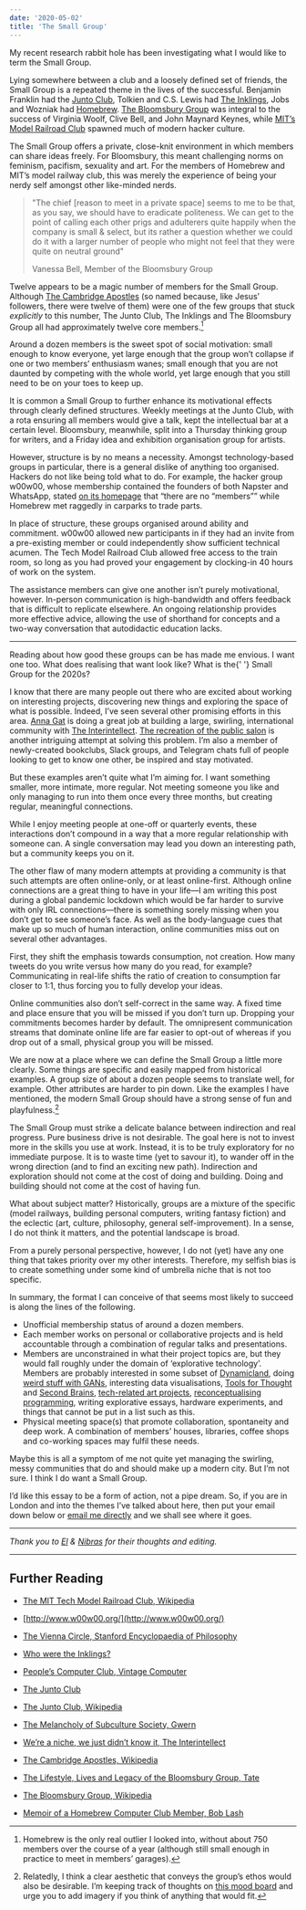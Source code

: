 ```yaml
---
date: '2020-05-02'
title: 'The Small Group'
---
```



My recent research rabbit hole has been investigating what I would
like to term the <Concept>Small Group</Concept>.

Lying somewhere between a club and a loosely defined set of friends,
the <Concept>Small Group</Concept> is a repeated theme in the lives of
the successful. Benjamin Franklin had the
[Junto Club](http://www.benjamin-franklin-history.org/junto-club/),
Tolkien and C.S. Lewis had
[The Inklings](https://www.ignatius.com/promotions/looking-for-the-king/who-were-the-inklings.htm),
Jobs and Wozniak had
[Homebrew](https://en.wikipedia.org/wiki/Homebrew_Computer_Club).
[The Bloomsbury Group](https://en.wikipedia.org/wiki/Bloomsbury_Group)
was integral to the success of Virginia Woolf, Clive Bell, and John
Maynard Keynes, while
[MIT’s Model Railroad Club](https://en.wikipedia.org/wiki/Tech_Model_Railroad_Club)
spawned much of modern hacker culture.

The <Concept>Small Group</Concept> offers a private, close-knit
environment in which members can share ideas freely. For Bloomsbury,
this meant challenging norms on feminism, pacifism, sexuality and art.
For the members of Homebrew and MIT’s model railway club, this was
merely the experience of being your nerdy self amongst other
like-minded nerds.

> "The chief [reason to meet in a private space] seems to me to be
> that, as you say, we should have to eradicate politeness. We can get
> to the point of calling each other prigs and adulterers quite
> happily when the company is small & select, but its rather a
> question whether we could do it with a larger number of people who
> might not feel that they were quite on neutral ground"
>
> <footer>Vanessa Bell, Member of the Bloomsbury Group</footer>

Twelve appears to be a magic number of members for the <Concept>Small
Group</Concept>. Although
[The Cambridge Apostles](https://en.wikipedia.org/wiki/Cambridge_Apostles)
(so named because, like Jesus’ followers, there were twelve of them)
were one of the few groups that stuck _explicitly_ to this number, The
Junto Club, The Inklings and The Bloomsbury Group all had
approximately twelve core members.[^1]

Around a dozen members is the sweet spot of social motivation: small
enough to know everyone, yet large enough that the group won’t
collapse if one or two members’ enthusiasm wanes; small enough that
you are not daunted by competing with the whole world, yet large
enough that you still need to be on your toes to keep up.

It is common a <Concept>Small Group</Concept> to further enhance its
motivational effects through clearly defined structures. Weekly
meetings at the Junto Club, with a rota ensuring all members would
give a talk, kept the intellectual bar at a certain level. Bloomsbury,
meanwhile, split into a Thursday thinking group for writers, and a
Friday idea and exhibition organisation group for artists.

However, structure is by no means a necessity. Amongst
technology-based groups in particular, there is a general dislike of
anything too organised. Hackers do not like being told what to do. For
example, the hacker group w00w00, whose membership contained the
founders of both Napster and WhatsApp, stated
[on its homepage](http://www.w00w00.org/) that “there are no
“members”” while Homebrew met raggedly in carparks to trade parts.

In place of structure, these groups organised around ability and
commitment. w00w00 allowed new participants in if they had an invite
from a pre-existing member or could independently show sufficient
technical acumen. The Tech Model Railroad Club allowed free access to
the train room, so long as you had proved your engagement by
clocking-in 40 hours of work on the system.

The assistance members can give one another isn’t purely motivational,
however. In-person communication is high-bandwidth and offers feedback
that is difficult to replicate elsewhere. An ongoing relationship
provides more effective advice, allowing the use of shorthand for
concepts and a two-way conversation that autodidactic education lacks.

---

<p>
  Reading about how good these groups can be has made me envious. I
  want one too. What does realising that want look like? What is the{' '}
  <Concept>Small Group</Concept> for the 2020s?
</p>

I know that there are many people out there who are excited about
working on interesting projects, discovering new things and exploring
the space of what is possible. Indeed, I’ve seen several other
promising efforts in this area.
[Anna Gat](https://twitter.com/TheAnnaGat) is doing a great job at
building a large, swirling, international community with
[The Interintellect](https://www.interintellect.com/).
[The recreation of the public salon](https://www.publicspheresalons.com/)
is another intriguing attempt at solving this problem. I’m also a
member of newly-created bookclubs, Slack groups, and Telegram chats
full of people looking to get to know one other, be inspired and stay
motivated.

But these examples aren’t quite what I’m aiming for. I want something
smaller, more intimate, more regular. Not meeting someone you like and
only managing to run into them once every three months, but creating
regular, meaningful connections.

While I enjoy meeting people at one-off or quarterly events, these
interactions don’t compound in a way that a more regular relationship
with someone can. A single conversation may lead you down an
interesting path, but a community keeps you on it.

The other flaw of many modern attempts at providing a community is
that such attempts are often online-only, or at least online-first.
Although online connections are a great thing to have in your life—I
am writing this post during a global pandemic lockdown which would be
far harder to survive with only IRL connections—there is something
sorely missing when you don’t get to see someone’s face. As well as
the body-language cues that make up so much of human interaction,
online communities miss out on several other advantages.

First, they shift the emphasis towards consumption, not creation. How
many tweets do you write versus how many do you read, for example?
Communicating in real-life shifts the ratio of creation to consumption
far closer to 1:1, thus forcing you to fully develop your ideas.

Online communities also don’t self-correct in the same way. A fixed
time and place ensure that you will be missed if you don’t turn up.
Dropping your commitments becomes harder by default. The omnipresent
communication streams that dominate online life are far easier to
opt-out of whereas if you drop out of a small, physical group you will
be missed.

We are now at a place where we can define the <Concept>Small
Group</Concept> a little more clearly. Some things are specific and
easily mapped from historical examples. A group size of about a dozen
people seems to translate well, for example. Other attributes are
harder to pin down. Like the examples I have mentioned, the modern
Small Group should have a strong sense of fun and playfulness.[^2]

The <Concept>Small Group</Concept> must strike a delicate balance
between indirection and real progress. Pure business drive is not
desirable. The goal here is not to invest more in the skills you use
at work. Instead, it is to be truly exploratory for no immediate
purpose. It is to waste time (yet to savour it), to wander off in the
wrong direction (and to find an exciting new path). Indirection and
exploration should not come at the cost of doing and building. Doing
and building should not come at the cost of having fun.

What about subject matter? Historically, groups are a mixture of the
specific (model railways, building personal computers, writing fantasy
fiction) and the eclectic (art, culture, philosophy, general
self-improvement). In a sense, I do not think it matters, and the
potential landscape is broad.

From a purely personal perspective, however, I do not (yet) have any
one thing that takes priority over my other interests. Therefore, my
selfish bias is to create something under some kind of umbrella niche
that is not too specific.

In summary, the format I can conceive of that seems most likely to
succeed is along the lines of the following.

- Unofficial membership status of around a dozen members.
- Each member works on personal or collaborative projects and is held
  accountable through a combination of regular talks and
  presentations.
- Members are unconstrained in what their project topics are, but they
  would fall roughly under the domain of ‘explorative technology’.
  Members are probably interested in some subset of
  [Dynamicland](https://dynamicland.org/), doing
  [weird stuff with GANs](https://twitter.com/hardmaru/status/1067944124328763392?s=20),
  interesting data visualisations,
  [Tools for Thought](http://www.rheingold.com/texts/tft/) and
  [Second Brains](https://www.buildingasecondbrain.com/),
  [tech-related art projects](https://www.theguardian.com/world/2020/feb/01/privacy-campaigners-dazzle-camouflage-met-police-surveillance),
  [reconceptualising programming](https://divan.dev/posts/visual_programming_go/),
  writing explorative essays, hardware experiments, and things that
  cannot be put in a list such as this.
- Physical meeting space(s) that promote collaboration, spontaneity
  and deep work. A combination of members’ houses, libraries, coffee
  shops and co-working spaces may fulfil these needs.

Maybe this is all a symptom of me not quite yet managing the swirling,
messy communities that do and should make up a modern city. But I’m
not sure. I think I do want a <Concept>Small Group</Concept>.

I’d like this essay to be a form of action, not a pipe dream. So, if
you are in London and into the themes I’ve talked about here, then put
your email down below or
[email me directly](mailto:james@jmulholland.com) and we shall see
where it goes.

---

_Thank you to [El](https://twitter.com/elaffleck) &
[Nibras](https://twitter.com/nibrasibn) for their thoughts and
editing._

---

## Further Reading

- [The MIT Tech Model Railroad Club, Wikipedia](https://en.wikipedia.org/wiki/Tech_Model_Railroad_Club)
- [http://www.w00w00.org/](http://www.w00w00.org/)
- [The Vienna Circle, Stanford Encyclopaedia of Philosophy]([https://plato.stanford.edu/entries/vienna-circle/])
- [Who were the Inklings?](%20[https://www.ignatius.com/promotions/looking-for-the-king/who-were-the-inklings.htm])
- [People’s Computer Club, Vintage Computer](https://www.vintagecomputer.net/PCC.cfm)
- [The Junto Club](http://www.benjamin-franklin-history.org/junto-club/)
- [The Junto Club, Wikipedia](<https://en.wikipedia.org/wiki/Junto_(club)>)
- [The Melancholy of Subculture Society, Gwern](https://www.gwern.net/The-Melancholy-of-Subculture-Society)
- [We’re a niche, we just didn’t know it, The Interintellect](https://medium.com/@the_i_i/were-a-niche-we-just-didn-t-know-9561f662e127)
- [The Cambridge Apostles, Wikipedia](https://en.wikipedia.org/wiki/Cambridge%5C_Apostles)
- [The Lifestyle, Lives and Legacy of the Bloomsbury Group, Tate](https://www.tate.org.uk/art/art-terms/b/bloomsbury/lifestyle-lives-and-legacy-bloomsbury-group)
- [The Bloomsbury Group, Wikipedia](https://en.wikipedia.org/wiki/Bloomsbury_Group)
- [Memoir of a Homebrew Computer Club Member, Bob Lash](http://www.bambi.net/bob/homebrew.html)

  [^1]:
      Homebrew is the only real outlier I looked into, without about
      750 members over the course of a year (although still small
      enough in practice to meet in members’ garages).

  [^2]:
      Relatedly, I think a clear aesthetic that conveys the group’s
      ethos would also be desirable. I’m keeping track of thoughts on
      [this mood board](https://www.are.na/james-mulholland/the-small-group)
      and urge you to add imagery if you think of anything that would
      fit.
